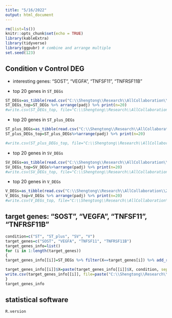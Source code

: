 ```yaml
---
title: "5/16/2022"
output: html_document
---
```


```r
rm(list=ls())
knitr::opts_chunk$set(echo = TRUE)
library(kableExtra)
library(tidyverse)
library(ggpubr) # combine and arrange multiple 
set.seed(123)
```

## Condition v Control DEG


* interesting genes:  "SOST", "VEGFA", "TNFSF11", "TNFRSF11B"

* top 20 genes in `ST_DEGs`


```r
ST_DEGs=as_tibble(read.csv("C:\\Shengtong\\Research\\AllCollaboration\\2022\\202205\\shuwei\\OneDrive_1_5-12-2022\\Differential analysis RNA sequencing\\Condition v Control DEG\\04_ST_DEGs.csv", header=T))
ST_DEGs_top=ST_DEGs %>% arrange(padj) %>% print(n=20)
#write.csv(ST_DEGs_top, file="C:\\Shengtong\\Research\\AllCollaboration\\2022\\202205\\shuwei\\OneDrive_1_5-12-2022\\Differential analysis RNA sequencing\\Condition v Control DEG\\ST_DEGs_top.csv")
```

* top 20 genes in `ST_plus_DEGs`

```r
ST_plus_DEGs=as_tibble(read.csv("C:\\Shengtong\\Research\\AllCollaboration\\2022\\202205\\shuwei\\OneDrive_1_5-12-2022\\Differential analysis RNA sequencing\\Condition v Control DEG\\04_ST_plus_DEGs.csv", header=T))
ST_plus_DEGs_top=ST_plus_DEGs%>%arrange(padj) %>% print(n=20)

#write.csv(ST_plus_DEGs_top, file="C:\\Shengtong\\Research\\AllCollaboration\\2022\\202205\\shuwei\\OneDrive_1_5-12-2022\\Differential analysis RNA sequencing\\Condition v Control DEG\\ST_plus_DEGs_top.csv")
```
* top 20 genes in `SV_DEGs`

```r
SV_DEGs=as_tibble(read.csv("C:\\Shengtong\\Research\\AllCollaboration\\2022\\202205\\shuwei\\OneDrive_1_5-12-2022\\Differential analysis RNA sequencing\\Condition v Control DEG\\04_SV_DEGs.csv", header=T))
SV_DEGs_top=SV_DEGs%>%arrange(padj) %>% print(n=20)
#write.csv(SV_DEGs_top, file="C:\\Shengtong\\Research\\AllCollaboration\\2022\\202205\\shuwei\\OneDrive_1_5-12-2022\\Differential analysis RNA sequencing\\Condition v Control DEG\\SV_DEGs_top.csv")
```

* top 20 genes in `V_DEGs`

```r
V_DEGs=as_tibble(read.csv("C:\\Shengtong\\Research\\AllCollaboration\\2022\\202205\\shuwei\\OneDrive_1_5-12-2022\\Differential analysis RNA sequencing\\Condition v Control DEG\\04_V_DEGs.csv", header=T))
V_DEGs_top=V_DEGs %>% arrange(padj) %>% print(n=20)
#write.csv(V_DEGs_top, file="C:\\Shengtong\\Research\\AllCollaboration\\2022\\202205\\shuwei\\OneDrive_1_5-12-2022\\Differential analysis RNA sequencing\\Condition v Control DEG\\V_DEGs_top.csv")
```


## target genes:  "SOST", "VEGFA", "TNFSF11", "TNFRSF11B"

```r
condition=c("ST", "ST_plus", "SV", "V")
target_genes=c("SOST", "VEGFA", "TNFSF11", "TNFRSF11B")
target_genes_info=list()
for (i in 1:length(target_genes))
{
target_genes_info[[i]]=ST_DEGs %>% filter(X==target_genes[i]) %>% add_row(ST_plus_DEGs %>% filter(X==target_genes[i])) %>%add_row(SV_DEGs %>% filter(X==target_genes[i])) %>% add_row(V_DEGs %>% filter(X==target_genes[i])) # put gene  across 4 conditions together 

target_genes_info[[i]]$X=paste(target_genes_info[[i]]$X, condition, sep="&")
write.csv(target_genes_info[[i]], file=paste("C:\\Shengtong\\Research\\AllCollaboration\\2022\\202205\\shuwei\\OneDrive_1_5-12-2022\\Differential analysis RNA sequencing\\Condition v Control DEG\\",target_genes[i], ".csv", sep=""))
}
target_genes_info

```





## statistical software 

```r
R.version
```